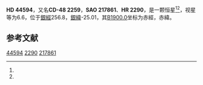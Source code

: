 {{Starbox begin
| name = HD 44594
}}
{{Starbox observe
| epoch = [[J2000.0|J2000.0]]
| constell = {{星座名待查}}<ref name=SIMBAD>{{cite web
 | url=http://simbad.u-strasbg.fr/simbad/sim-id?Ident=HR+2290
 | title =Pulsating variable Star
 | publisher=Centre de Données astronomiques de Strasbourg
 | work=SIMBAD
 | accessdate=2012-07-13}}</ref><ref name=DATA>{{cite web
 | url=http://vizier.u-strasbg.fr/viz-bin/VizieR-5?-out.add=.&-source=5050&-corr=PK=HR&-out.max=9999&HR=2290
 | title=VizieR Detailed Page
 | accessdate=2012-07-13
 | archive-date=2016-03-05
 | archive-url=https://web.archive.org/web/20160305004752/http://vizier.u-strasbg.fr/viz-bin/VizieR-5?-out.add=.&-source=5050&-corr=PK=HR&-out.max=9999&HR=2290
 | dead-url=no
 }}</ref>
| 星官 = 
| ra = {{RA|6|20|6.1}}<ref name=SIMBAD /><ref name=DATA />
| dec = {{DEC|-48|44|28}}<ref name=SIMBAD /><ref name=DATA />
| appmag_v = 6.6<ref name=SIMBAD /><ref name=DATA />
}}
{{Starbox character
| class = G3V<ref name=SIMBAD /><ref name=DATA />
| b-v = 0.66<ref name=SIMBAD /><ref name=DATA />
| u-b = 0.2<ref name=SIMBAD /><ref name=DATA />
| r-i = <ref name=SIMBAD /><ref name=DATA />
| variable = 
}}
{{Starbox astrometry
| radial_v = 0.2
| prop_mo_ra = 60
| parallax = 0.041
| p_error = 
}}
{{Starbox catalog
| names =CD-48 2259，[[SAO星表|SAO]] 217861，[[HD星表|HD]] 44594，[[HR星表|HR]] 2290}}
{{Starbox reference |Simbad=HR+2290}}
{{Starbox end}}

'''HD 44594'''，又名'''CD-48 2259'''，'''SAO 217861'''、'''HR 2290'''，是一颗恒星<ref name=SIMBAD /><ref name=DATA />，视星等为6.6，位于[[銀道座標系|銀經]]256.8，[[銀道座標系|銀緯]]-25.01，其[[B1900.0|B1900.0]]坐标为赤經{{RA|6|17|28.1}}，赤緯{{DEC|-48|-25.01|17}}。

== 参考文献 ==
{{reflist}}

{{star-stub}}

[[Category:HD和HDE天體|44594]]
[[Category:HR天體|2290]]
[[Category:SAO天體|217861]]